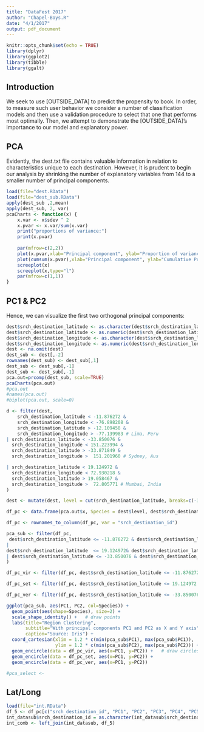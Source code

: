 ```yaml
---
title: "DataFest 2017"
author: "Chapel-Boys.R"
date: "4/1/2017"
output: pdf_document
---
```


```r
knitr::opts_chunk$set(echo = TRUE)
library(dplyr)
library(ggplot2)
library(tibble)
library(ggalt)
```

## Introduction

We seek to use [OUTSIDE_DATA] to predict the propensity to book. In order, to measure such user behavior we consider a number of classification models and then use a validation procedure to select that one that performs most optimally. Then, we attempt to demonstrate the [OUTSIDE_DATA]'s importance to our model and explanatory power. 

## PCA

Evidently, the dest.txt file contains valuable information in relation to characteristics unique to each destination. However, it is prudent to begin our analysis by shrinking the number of explanatory variables from 144 to a smaller number of principal components. 

```r
load(file="dest.RData")
load(file="dest_sub.RData")
apply(dest_sub ,2,mean)
apply(dest_sub, 2, var)
pcaCharts <- function(x) {
    x.var <- x$sdev ^ 2
    x.pvar <- x.var/sum(x.var)
    print("proportions of variance:")
    print(x.pvar)
    
    par(mfrow=c(2,2))
    plot(x.pvar,xlab="Principal component", ylab="Proportion of variance explained", ylim=c(0,1), type='b')
    plot(cumsum(x.pvar),xlab="Principal component", ylab="Cumulative Proportion of variance explained", ylim=c(0,1), type='b')
    screeplot(x)
    screeplot(x,type="l")
    par(mfrow=c(1,1))
}
```

## PC1 & PC2

Hence, we can visualize the first two orthogonal principal components:

```r
dest$srch_destination_latitude <- as.character(dest$srch_destination_latitude)
dest$srch_destination_latitude <- as.numeric(dest$srch_destination_latitude)
dest$srch_destination_longitude <- as.character(dest$srch_destination_longitude)
dest$srch_destination_longitude <- as.numeric(dest$srch_destination_longitude)
dest <- na.omit(dest)
dest_sub <- dest[,-2]
rownames(dest_sub) <- dest_sub[,1]
dest_sub <- dest_sub[,-1]
dest_sub <- dest_sub[,-1]
pca.out=prcomp(dest_sub, scale=TRUE)
pcaCharts(pca.out)
#pca.out
#names(pca.out)
#biplot(pca.out, scale=0)

d <- filter(dest, 
    srch_destination_latitude < -11.876272 &
    srch_destination_longitude < -76.898208 & 
    srch_destination_latitude > -12.109458 &  
    srch_destination_longitude > -77.139983 # Lima, Peru
| srch_destination_latitude < -33.850076 & 
  srch_destination_longitude < 151.223994 & 
  srch_destination_latitude > -33.871849 & 
  srch_destination_longitude >  151.201960 # Sydney, Aus

| srch_destination_latitude < 19.124972 & 
  srch_destination_longitude < 72.930218 & 
  srch_destination_latitude > 19.058467 & 
  srch_destination_longitude >  72.805771 # Mumbai, India
) 

dest <- mutate(dest, level = cut(srch_destination_latitude, breaks=c(-34,-13, 19, 20)))

df_pc <- data.frame(pca.out$x, Species = dest$level, dest$srch_destination_id)

df_pc <- rownames_to_column(df_pc, var = "srch_destination_id")

pca_sub <- filter(df_pc, 
 dest$srch_destination_latitude <= -11.876272 & dest$srch_destination_latitude >= -12.109458
|
dest$srch_destination_latitude  <= 19.124972& dest$srch_destination_latitude >= 19.058467 
| dest$srch_destination_latitude <= -33.850076 & dest$srch_destination_latitude >= -33.871849
)

df_pc_vir <- filter(df_pc, dest$srch_destination_latitude <= -11.876272 & dest$srch_destination_latitude >= -12.109458)  # df for 'virginica'

df_pc_set <- filter(df_pc, dest$srch_destination_latitude <= 19.124972 & dest$srch_destination_latitude >= 19.058467)  # df for 'setosa'#

df_pc_ver <- filter(df_pc, dest$srch_destination_latitude <= -33.850076 & dest$srch_destination_latitude >= -33.871849)  # df for 'versicolor'

ggplot(pca_sub, aes(PC1, PC2, col=Species)) + 
  geom_point(aes(shape=Species), size=2) +
  scale_shape_identity() +   # draw points
  labs(title="Region Clustering", 
       subtitle="With principal components PC1 and PC2 as X and Y axis",
       caption="Source: Iris") + 
  coord_cartesian(xlim = 1.2 * c(min(pca_sub$PC1), max(pca_sub$PC1)), 
                  ylim = 1.2 * c(min(pca_sub$PC2), max(pca_sub$PC2))) +   # change axis limits
  geom_encircle(data = df_pc_vir, aes(x=PC1, y=PC2)) +   # draw circles
  geom_encircle(data = df_pc_set, aes(x=PC1, y=PC2)) + 
  geom_encircle(data = df_pc_ver, aes(x=PC1, y=PC2))

#pca_select <- 
```

## Lat/Long

```r
load(file="int.RData")
df_5 <- df_pc[c("srch_destination_id", "PC1", "PC2", "PC3", "PC4", "PC5")]
int_datasub$srch_destination_id = as.character(int_datasub$srch_destination_id)
int_comb <- left_join(int_datasub, df_5)


```